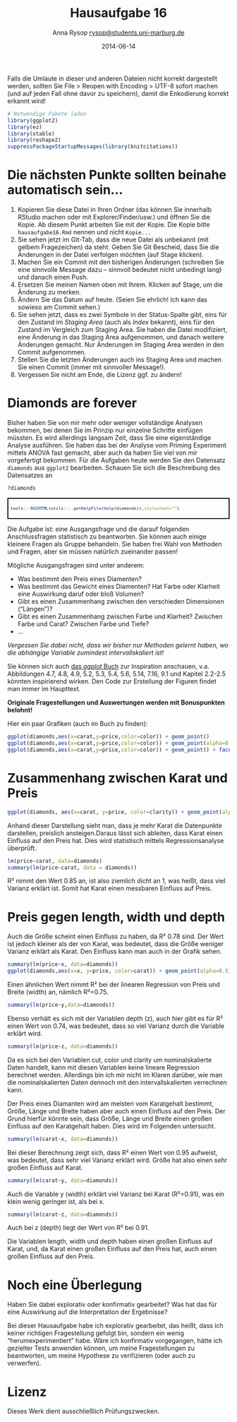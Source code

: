 % Hausaufgabe 16
% Anna Rysop <rysop@students.uni-marburg.de>
% 2014-06-14

Falls die Umlaute in dieser und anderen Dateien nicht korrekt dargestellt werden, sollten Sie File > Reopen with Encoding > UTF-8 sofort machen (und auf jeden Fall ohne davor zu speichern), damit die Enkodierung korrekt erkannt wird! 

```r
# Notwendige Pakete laden
library(ggplot2)
library(ez)
library(xtable)
library(reshape2)
suppressPackageStartupMessages(library(knitcitations))
```

# Die nächsten Punkte sollten beinahe automatisch sein...
1. Kopieren Sie diese Datei in Ihren Ordner (das können Sie innerhalb RStudio machen oder mit Explorer/Finder/usw.) und öffnen Sie die Kopie. Ab diesem Punkt arbeiten Sie mit der Kopie. Die Kopie bitte `hausaufgabe16.Rmd` nennen und nicht `Kopie...`
2. Sie sehen jetzt im Git-Tab, dass die neue Datei als unbekannt (mit gelbem Fragezeichen) da steht. Geben Sie Git Bescheid, dass Sie die Änderungen in der Datei verfolgen möchten (auf Stage klicken).
3. Machen Sie ein Commit mit den bisherigen Änderungen (schreiben Sie eine sinnvolle Message dazu -- sinnvoll bedeutet nicht unbedingt lang) und danach einen Push.
4. Ersetzen Sie meinen Namen oben mit Ihrem. Klicken auf Stage, um die Änderung zu merken.
5. Ändern Sie das Datum auf heute. (Seien Sie ehrlich! Ich kann das sowieso am Commit sehen.)
6. Sie sehen jetzt, dass es zwei Symbole in der Status-Spalte gibt, eins für den Zustand im *Staging Area* (auch als *Index* bekannt), eins für den Zustand im Vergleich zum Staging Area. Sie haben die Datei modifiziert, eine Änderung in das Staging Area aufgenommen, und danach weitere Änderungen gemacht. Nur Änderungen im Staging Area werden in den Commit aufgenommen.
7. Stellen Sie die letzten Änderungen auch ins Staging Area und machen Sie einen Commit (immer mit sinnvoller Message!).
8. Vergessen Sie nicht am Ende, die Lizenz ggf. zu ändern!

# Diamonds are forever 
Bisher haben Sie von mir mehr oder weniger vollständige Analysen bekommen, bei denen Sie im Prinzip nur einzelne Schritte einfügen müssten. Es wird allerdings langsam Zeit, dass Sie eine eigenständige Analyse ausführen. Sie haben das bei der Analyse vom Priming Experiment mittels ANOVA fast gemacht, aber auch da haben Sie viel von mir vorgefertigt bekommen. Für die Aufgaben heute werden Sie den Datensatz `diamonds` aus `ggplot2` bearbeiten. Schauen Sie sich die Beschreibung des Datensatzes an

```r
?diamonds
```
<div style="border: 2px solid black; padding: 5px; font-size: 80%;">
```r
tools:::Rd2HTML(utils:::.getHelpFile(help(diamonds)),stylesheet="")
```
</div>

Die Aufgabe ist: eine Ausgangsfrage und die darauf folgenden Anschlussfragen statistisch zu beantworten. Sie können auch einige kleinere Fragen als Gruppe behandeln. Sie haben frei Wahl von Methoden und Fragen, aber sie müssen natürlich zueinander passen!

Mögliche Ausgangsfragen sind unter anderem:

* Was bestimmt den Preis eines Diamenten?
* Was bestimmt das Gewicht eines Diamenten? Hat Farbe oder Klarheit eine Auswirkung daruf oder bloß Volumen?
* Gibt es einen Zusammenhang zwischen den verschieden Dimensionen ("Längen")? 
* Gibt es einen Zusammenhang zwischen Farbe und Klarheit? Zwischen Farbe und Carat? Zwischen Farbe und Tiefe?
* ...




*Vergessen Sie dabei nicht, dass wir bisher nur Methoden gelernt haben, wo die abhängige Variable zumindest intervallskaliert ist!*

Sie können sich auch [das *ggplot* Buch](http://dx.doi.org/10.1007/978-0-387-98141-3) zur Inspiration anschauen, v.a. Abbildungen 4.7, 4.8, 4.9, 5.2, 5.3, 5.4, 5.6, 5.14, 7.16, 9.1  und Kapitel 2.2-2.5 könnten inspirierend wirken. Den Code zur Erstellung der Figuren findet man immer im Haupttext.

**Originale Fragestellungen und Auswertungen werden mit Bonuspunkten belohnt!** 

Hier ein paar Grafiken (auch im Buch zu finden):
```r
ggplot(diamonds,aes(x=carat,y=price,color=color)) + geom_point()
ggplot(diamonds,aes(x=carat,y=price,color=color)) + geom_point(alpha=0.3)
ggplot(diamonds,aes(x=carat,y=price,color=color)) + geom_point() + facet_wrap(~color)
```
# Zusammenhang zwischen Karat und Preis
```r
ggplot(diamonds, aes(x=carat, y=price, color=clarity)) + geom_point(alpha=0.8)
```

Anhand dieser Darstellung sieht man, dass je mehr Karat die Datenpunkte darstellen, preislich ansteigen.Daraus lässt sich ableiten, dass Karat einen Einfluss auf den Preis hat. Dies wird statistisch mittels Regressionsanalyse überprüft.

```r
lm(price~carat, data=diamonds)
summary(lm(price~carat, data = diamonds))
```
R² nimmt den Wert 0.85 an, ist also ziemlich dicht an 1, was heißt, dass viel Varianz erklärt ist. Somit hat Karat einen messbaren Einfluss auf Preis.

# Preis gegen length, width und depth

Auch die Größe scheint einen Einfluss zu haben, da R² 0.78 sind. Der Wert ist jedoch kleiner als der von Karat, was bedeutet, dass die Größe weniger Varianz erklärt als Karat. Den Einfluss kann man auch in der Grafik sehen.
```r
summary(lm(price~x, data=diamonds))
ggplot(diamonds,aes(x=x, y=price, color=carat)) + geom_point(alpha=0.5)
```
Einen ähnlichen Wert nimmt R² bei der linearen Regression von Preis und Breite (width) an, nämlich R²=0.75.
```r
summary(lm(price~y,data=diamonds))
```
Ebenso verhält es sich mit der Variablen depth (z), auch hier gibt es für R² einen Wert von 0.74, was bedeutet, dass so viel Varianz durch die Variable erklärt wird.
```r
summary(lm(price~z, data=diamonds))
```

Da es sich bei den Variablen cut, color und clarity um nominalskalierte Daten handelt, kann mit diesen Variablen keine lineare Regression berechnet werden. Allerdings bin ich mir nicht im Klaren darüber, wie man die nominalskalierten Daten dennoch mit den intervallskalierten verrechnen kann.

Der Preis eines Diamanten wird am meisten vom Karatgehalt bestimmt, Größe, Länge und Breite haben aber auch einen Einfluss auf den Preis. Der Grund hierfür könnte sein, dass Größe, Länge und Breite einen großen Einfluss auf den Karatgehalt haben. Dies wird im Folgenden untersucht.

```r
summary(lm(carat~x, data=diamonds))
```
Bei dieser Berechnung zeigt sich, dass R² einen Wert von 0.95 aufweist, was bedeutet, dass sehr viel Varianz erklärt wird. Größe hat also einen sehr großen Einfluss auf Karat.

```r
summary(lm(carat~y, data=diamonds))
```
Auch die Variable y (width) erklärt viel Varianz bei Karat (R²=0.91), was ein klein wenig geringer ist, als bei x.

```r
summary(lm(carat~z, data=diamonds))
```
Auch bei z (depth) liegt der Wert von R² bei 0.91.

Die Variablen length, width und depth haben einen großen Einfluss auf Karat, und, da Karat einen großen Einfluss auf den Preis hat, auch einen großen Einfluss auf den Preis.


# Noch eine Überlegung
Haben Sie dabei explorativ oder konfirmativ gearbeitet? Was hat das für eine Auswirkung auf die Interpretation der Ergebnisse?

Bei dieser Hausaufgabe habe ich explorativ gearbeitet, das heißt, dass ich keiner richtigen Fragestellung gefolgt bin, sondern ein wenig "herumexperimentiert" habe. Wäre ich konfirmativ vorgegangen, hätte ich gezielter Tests anwenden können, um meine Fragestellungen zu beantworten, um meine Hypothese zu verifizieren (oder auch zu verwerfen).

# Lizenz
Dieses Werk dient ausschließlich Prüfungszwecken.
